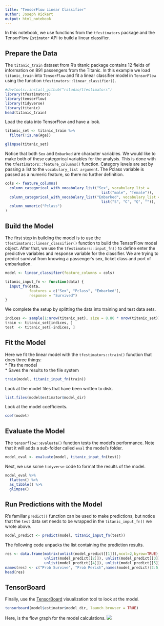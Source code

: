 ```yaml
---
title: "TensorFlow Linear Classifier"
author: Joseph Rickert
output: html_notebook
---
```


In this notebook, we use functions from the `tfestimators` package and the TensorFlow `Estimator` API to build a linear classifier.

## Prepare the Data

The `titanic_train` dataset from R's titanic package contains 12 fields of information on 891 passengers from the Titanic. In this example we load `titanic_train` into `TensorFlow` and fit a linear classifier model in `TensorFlow` using the function `tfestimators::linear_classifier()`.



```r
#devtools::install_github("rstudio/tfestimators")
library(tfestimators)
library(tensorflow)
library(tidyverse)
library(titanic)
head(titanic_train)
```


Load the data into TensorFlow and have a look.
```r
titanic_set <- titanic_train %>%
  filter(!is.na(Age))

glimpse(titanic_set)
```

Notice that both `Sex` and `Embarked` are character variables. We would like to make both of these categorical variables for the analysis. This is done with the `tfestimators::feature_columns()` function. Category levels are set by passing a list to the `vocabulary_list argument`. The Pclass variable is passed as a numeric feature, so there no further definition.

```r
cols <- feature_columns(
  column_categorical_with_vocabulary_list("Sex", vocabulary_list = 
                                            list("male", "female")),
  column_categorical_with_vocabulary_list("Embarked", vocabulary_list = 
                                            list("S", "C", "Q", "")),
  column_numeric("Pclass")
)
```

## Build the Model

The first step in building the model is to use the `tfestimators::linear_classifier()` function to build the TensorFlow model object. After that, we use the `tfestimators::input_fn()` to define enter the predictive variables and response variable for the classifier. We are trying to predict survival from knowing a passenger's sex, ticket class and port of embarkation. 

```r
model <- linear_classifier(feature_columns = cols)

titanic_input_fn <- function(data) {
  input_fn(data, 
           features = c("Sex", "Pclass", "Embarked"), 
           response = "Survived")
}
```

We complete the setup by splitting the data into training and test data sets.

```r
indices <- sample(1:nrow(titanic_set), size = 0.80 * nrow(titanic_set))
train <- titanic_set[indices, ]
test  <- titanic_set[-indices, ]
```

## Fit the Model

Here we fit the linear model with the `tfestimators::train()` function that does three things:   
* Fits the model   
* Saves the results to the file system

```r
train(model, titanic_input_fn(train))
```

Look at the model files that have been written to disk.
```r
list.files(model$estimator$model_dir)
```

Look at the model coefficients.
```r
coef(model)
```



## Evaluate the Model   

The `tensorflow::evaluate()` function tests the model’s performance. Note that it will adds a sub-folder called `eval` the model’s folder.

```r
model_eval <- evaluate(model, titanic_input_fn(test))
```

Next, we use some `tidyverse` code to format the results of the model.


```r
model_eval %>%
  flatten() %>%
  as_tibble() %>%
  glimpse()
```

## Run Predictions with the Model

R's familiar `predict()` function can be used to make predictions, but notice that the `test` data set needs to be wrapped in the `titanic_input_fn()` we wrote above. 

```r
model_predict <- predict(model, titanic_input_fn(test))

```

The following code unpacks the list containing the prediction results.
```r
res <- data.frame(matrix(unlist(model_predict[[1]]),ncol=2,byrow=TRUE), 
                  unlist(model_predict[[2]]), unlist(model_predict[[3]]), 
                  unlist(model_predict[[4]]), unlist(model_predict[[5]]))
names(res) <- c("Prob Survive", "Prob Perish",names(model_predict)[2:5])
head(res)


```

## TensorBoard
Finally, use the [TensorBoard](https://www.tensorflow.org/get_started/summaries_and_tensorboard) visualization tool to look at the model.

```r
tensorboard(model$estimator$model_dir, launch_browser = TRUE)
```

Here, is the flow graph for the model calculations.
![](linear_model.png)







